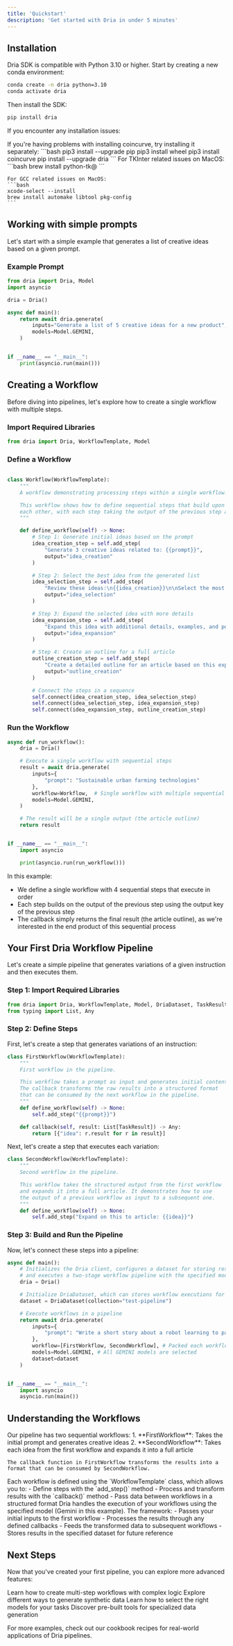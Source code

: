 ```yaml
---
title: 'Quickstart'
description: 'Get started with Dria in under 5 minutes'
---
```


## Installation

Dria SDK is compatible with Python 3.10 or higher. Start by creating a new conda environment:

```bash
conda create -n dria python=3.10
conda activate dria
```

Then install the SDK:

```bash
pip install dria
```

If you encounter any installation issues:

<AccordionGroup>
  <Accordion icon="triangle-exclamation" title="Coincurve Installation Issues">
    If you're having problems with installing coincurve, try installing it separately:
    ```bash
    pip3 install --upgrade pip
    pip3 install wheel
    pip3 install coincurve
    pip install --upgrade dria
    ```
  </Accordion>
  <Accordion icon="apple" title="MacOS Specific Issues">
    For TKInter related issues on MacOS:
    ```bash
    brew install python-tk@<version>
    ```
    
    For GCC related issues on MacOS:
    ```bash
    xcode-select --install
    brew install automake libtool pkg-config
    ```
  </Accordion>
</AccordionGroup>

## Working with simple prompts

Let's start with a simple example that generates a list of creative ideas based on a given prompt.

### Example Prompt

```python
from dria import Dria, Model
import asyncio

dria = Dria()

async def main():
    return await dria.generate(
        inputs="Generate a list of 5 creative ideas for a new product",
        models=Model.GEMINI,
    )


if __name__ == "__main__":
    print(asyncio.run(main()))
```

## Creating a Workflow

Before diving into pipelines, let's explore how to create a single workflow with multiple steps.

### Import Required Libraries

```python
from dria import Dria, WorkflowTemplate, Model
```

### Define a Workflow

```python

class Workflow(WorkflowTemplate):
    """
    A workflow demonstrating processing steps within a single workflow.

    This workflow shows how to define sequential steps that build upon
    each other, with each step taking the output of the previous step as input.
    """

    def define_workflow(self) -> None:
        # Step 1: Generate initial ideas based on the prompt
        idea_creation_step = self.add_step(
            "Generate 3 creative ideas related to: {{prompt}}",
            output="idea_creation"
        )

        # Step 2: Select the best idea from the generated list
        idea_selection_step = self.add_step(
            "Review these ideas:\n{{idea_creation}}\n\nSelect the most promising idea and explain why it stands out.",
            output="idea_selection"
        )

        # Step 3: Expand the selected idea with more details
        idea_expansion_step = self.add_step(
            "Expand this idea with additional details, examples, and potential applications:\n{{idea_selection}}",
            output="idea_expansion"
        )

        # Step 4: Create an outline for a full article
        outline_creation_step = self.add_step(
            "Create a detailed outline for an article based on this expanded idea:\n{{idea_expansion}}",
            output="outline_creation"
        )

        # Connect the steps in a sequence
        self.connect(idea_creation_step, idea_selection_step)
        self.connect(idea_selection_step, idea_expansion_step)
        self.connect(idea_expansion_step, outline_creation_step)

```

### Run the Workflow

```python
async def run_workflow():
    dria = Dria()

    # Execute a single workflow with sequential steps
    result = await dria.generate(
        inputs={
            "prompt": "Sustainable urban farming technologies"
        },
        workflow=Workflow,  # Single workflow with multiple sequential steps
        models=Model.GEMINI,
    )

    # The result will be a single output (the article outline)
    return result


if __name__ == "__main__":
    import asyncio

    print(asyncio.run(run_workflow()))
```

In this example:
- We define a single workflow with 4 sequential steps that execute in order
- Each step builds on the output of the previous step using the output key of the previous step
- The callback simply returns the final result (the article outline), as we're interested in the end product of this sequential process

## Your First Dria Workflow Pipeline

Let's create a simple pipeline that generates variations of a given instruction and then executes them.

### Step 1: Import Required Libraries

```python
from dria import Dria, WorkflowTemplate, Model, DriaDataset, TaskResult
from typing import List, Any
```

### Step 2: Define Steps

First, let's create a step that generates variations of an instruction:

```python
class FirstWorkflow(WorkflowTemplate):
    """
    First workflow in the pipeline.

    This workflow takes a prompt as input and generates initial content.
    The callback transforms the raw results into a structured format
    that can be consumed by the next workflow in the pipeline.
    """
    def define_workflow(self) -> None:
        self.add_step("{{prompt}}")

    def callback(self, result: List[TaskResult]) -> Any:
        return [{"idea": r.result for r in result}]

```

Next, let's create a step that executes each variation:

```python
class SecondWorkflow(WorkflowTemplate):
    """
    Second workflow in the pipeline.

    This workflow takes the structured output from the first workflow
    and expands it into a full article. It demonstrates how to use
    the output of a previous workflow as input to a subsequent one.
    """
    def define_workflow(self) -> None:
        self.add_step("Expand on this to article: {{idea}}")
```

### Step 3: Build and Run the Pipeline

Now, let's connect these steps into a pipeline:

```python
async def main():
    # Initializes the Dria client, configures a dataset for storing results,
    # and executes a two-stage workflow pipeline with the specified model.
    dria = Dria()

    # Initialize DriaDataset, which can stores workflow executions for data accessibility.
    dataset = DriaDataset(collection="test-pipeline")

    # Execute workflows in a pipeline
    return await dria.generate(
        inputs={
            "prompt": "Write a short story about a robot learning to paint" # Initial prompt for first workflow
        },
        workflow=[FirstWorkflow, SecondWorkflow], # Packed each workflow as list
        models=Model.GEMINI, # All GEMINI models are selected
        dataset=dataset
    )


if __name__ == "__main__":
    import asyncio
    asyncio.run(main())
```
## Understanding the Workflows

<Steps>
  <Step title="Workflow Structure">
    Our pipeline has two sequential workflows:
    1. **FirstWorkflow**: Takes the initial prompt and generates creative ideas
    2. **SecondWorkflow**: Takes each idea from the first workflow and expands it into a full article
    
    The callback function in FirstWorkflow transforms the results into a format that can be consumed by SecondWorkflow.
  </Step>
  <Step title="Workflow Templates">
    Each workflow is defined using the `WorkflowTemplate` class, which allows you to:
    - Define steps with the `add_step()` method
    - Process and transform results with the `callback()` method
    - Pass data between workflows in a structured format
  </Step>
  <Step title="Model Execution">
    Dria handles the execution of your workflows using the specified model (Gemini in this example). The framework:
    - Passes your initial inputs to the first workflow
    - Processes the results through any defined callbacks
    - Feeds the transformed data to subsequent workflows
    - Stores results in the specified dataset for future reference
  </Step>
</Steps>


## Next Steps

Now that you've created your first pipeline, you can explore more advanced features:

<CardGroup cols={2}>
  <Card
    title="Complex Workflows"
    icon="diagram-project"
    href="/how-to/workflows/"
  >
    Learn how to create multi-step workflows with complex logic
  </Card>
  <Card
    title="Data Generators"
    icon="database"
    href="/how-to/data_generators/"
  >
    Explore different ways to generate synthetic data
  </Card>
  <Card
    title="Model Selection"
    icon="robot"
    href="/how-to/selecting_models/"
  >
    Learn how to select the right models for your tasks
  </Card>
  <Card
    title="Factory Tools"
    icon="toolbox"
    href="/factory/simple/"
  >
    Discover pre-built tools for specialized data generation
  </Card>
</CardGroup>

For more examples, check out our cookbook recipes for real-world applications of Dria pipelines.
